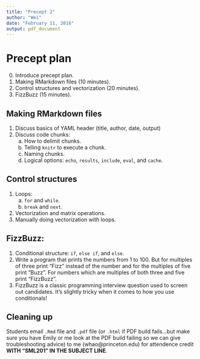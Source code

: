 ```yaml
---
title: "Precept 2"
author: "Wei"
date: "February 11, 2016"
output: pdf_document
---
```


# Precept plan

0. Introduce precept plan.
1. Making RMarkdown files (10 minutes).
2. Control structures and vectorization (20 minutes).
3. FizzBuzz (15 minutes).

## Making RMarkdown files

1. Discuss basics of YAML header (title, author, date, output)
2. Discuss code chunks:
    a. How to delimit chunks.
    b. Telling `knitr` to execute a chunk.
    c. Naming chunks.
    d. Logical options: `echo`, `results`, `include`, `eval`, and `cache`.

## Control structures
1. Loops: 
    a. `for` and `while`.
    b. `break` and `next`.
2. Vectorization and matrix operations.
3. Manually doing vectorization with loops.

## FizzBuzz: 

1. Conditional structure: `if`, `else if`, and `else`.
2. Write a program that prints the numbers from 1 to 100. But for multiples of three print "Fizz" instead of the number and for the multiples of five print "Buzz". For numbers which are multiples of both three and five print "FizzBuzz". 
3. FizzBuzz is a classic programming interview question used to screen out candidates. It's slightly tricky when it comes to how you use conditionals!

## Cleaning up

Students email `.Rmd` file and `.pdf` file (or `.html` if PDF build fails...but make sure you have Emily or me look at the PDF build failing so we can give troubleshooting advice) to me (whao@princeton.edu) for attendence credit **WITH "SML201" IN THE SUBJECT LINE**.

